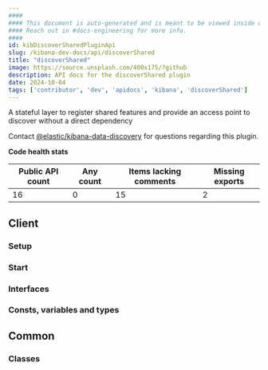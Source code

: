 ```yaml
---
####
#### This document is auto-generated and is meant to be viewed inside our experimental, new docs system.
#### Reach out in #docs-engineering for more info.
####
id: kibDiscoverSharedPluginApi
slug: /kibana-dev-docs/api/discoverShared
title: "discoverShared"
image: https://source.unsplash.com/400x175/?github
description: API docs for the discoverShared plugin
date: 2024-10-04
tags: ['contributor', 'dev', 'apidocs', 'kibana', 'discoverShared']
---
```


A stateful layer to register shared features and provide an access point to discover without a direct dependency

Contact [@elastic/kibana-data-discovery](https://github.com/orgs/elastic/teams/kibana-data-discovery) for questions regarding this plugin.

**Code health stats**

| Public API count  | Any count | Items lacking comments | Missing exports |
|-------------------|-----------|------------------------|-----------------|
| 16 | 0 | 15 | 2 |

## Client

### Setup
<DocDefinitionList data={[discoverSharedObj.client.setup]}/>

### Start
<DocDefinitionList data={[discoverSharedObj.client.start]}/>

### Interfaces
<DocDefinitionList data={discoverSharedObj.client.interfaces}/>

### Consts, variables and types
<DocDefinitionList data={discoverSharedObj.client.misc}/>

## Common

### Classes
<DocDefinitionList data={discoverSharedObj.common.classes}/>

